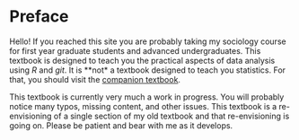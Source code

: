 # Preface {.unnumbered}

Hello! If you reached this site you are probably taking my sociology course for first year graduate students and advanced undergraduates. This textbook is designed to teach you the practical aspects of data analysis using *R* and *git*. It is **not* a textbook designed to teach you statistics. For that, you should visit the [companion textbook](https://stat-analysis.netlify.app/).

::: {.callout-warning}

This textbook is currently very much a work in progress. You will probably notice many typos, missing content, and other issues. This textbook is a re-envisioning of a single section of my old textbook and that re-envisioning is going on. Please be patient and bear with me as it develops.

:::
